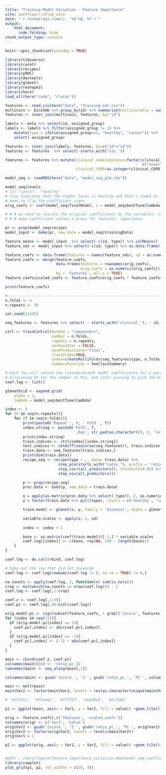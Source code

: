```yaml
---
title: "Training Model Variation - Feature Importance"
site: workflowr::wflow_site
date: "`r format(Sys.time(), '%d %B, %Y')`"
output: 
    html_document:
      code_folding: hide
chunk_output_type: console
---
```



```r
knitr::opts_chunk$set(autodep = TRUE)
```

```r
library(tidyverse)
library(caret)
library(recipes)
library(pROC)
library(devtools)
library(glmnet)
library(reshape2)
library(here)
load_all(here("code", "rlucas"))
```


```r
features <- read_csv(here("data", "training-set.csv"))
multinucs <- bins5mb %>% group_by(id) %>% summarize(multinucratio = sum(multinucs)/(sum(short+long)))
features <- inner_join(multinucs, features, by="id")

labels <- meta %>% select(id, assigned_group)
labels <- labels %>% filter(assigned_group != 1) %>%
    mutate(type = ifelse(assigned_group==2, "healthy", "cancer")) %>%
    select(-assigned_group)

features <- inner_join(labels, features, by=c("id"="id"))
features <- features  %>% select(-starts_with("cov_"))

features <- features %>% mutate(clinical_smokingstatus=factor(clinical_smokingstatus,
                                                              c("never", "former", "current")),
                                clinical_COPD=as.integer(clinical_COPD))
```

```r
model_seq <- readRDS(here("data", "model_seq_glm.rds"))

model_seq$levels
# [1] "cancer"  "healthy"
# this indicates that the higher level is healthy and that's coded as 1 in logistic regression
# need to flip the coefficient signs
orig_coefs <- coef(model_seq$finalModel, s = model_seq$bestTune$lambda) * (-1)

# # # we need to rescale the original coefficients by the variables' standard deviations such that we can #
# # # make coefficient values a proxy for features' importance

pr <- prep(model_seq$recipe)
model_input <- bake(pr, new_data = model_seq$trainingData)

feature_means <- model_input  %>% select(-c(id, type)) %>% colMeans()
feature_sds <- model_input %>% select(-c(id, type)) %>% as.data.frame() %>% summarise_all(sd)

feature_coefs <- data.frame(features = names(feature_sds), sd = as.numeric(feature_sds))
feature_coefs <- merge(feature_coefs,
	                   data.frame(features = rownames(orig_coefs),
	                   	          orig_coefs = as.numeric(orig_coefs)),
	                   by = 'features', all.x = TRUE)
feature_coefs$scaled_coefs <- feature_coefs$orig_coefs * feature_coefs$sd

print(feature_coefs)
```

```r

#--------------------------------------------------------------------------------------------------#
n.folds <- 5
n.repeats <- 10

set.seed(12345)

seq_features <- features %>% select( - starts_with('clinical_'), - id, - multinucratio)

ctrl <- trainControl(method = "repeatedcv",
                     number = n.folds,
                     repeats = n.repeats,
                     verboseIter = FALSE,
                     savePredictions="final",
                     classProbs=TRUE,
                     index=createMultiFolds(seq_features$type, n.folds, n.repeats),
                     summaryFunction = twoClassSummary)

# Each row will record the (standardized) model coefficients for a particular training set in the context of repeated CV
# Allocating 50 for the number of PCs, and later pruning to pick the minimum n across the folds. 
coef.log <- list()

glmnetGrid <- expand.grid(
    alpha = 1,
    lambda = model_seq$bestTune$lambda)

index <- 0
for (r in seq(n.repeats)){
    for (f in seq(n.folds)){
        print(paste0('Repeat ', r, ' Fold ', f))   
        index.string <- paste0('Fold', f, 
                               '.Rep', str_pad(as.character(r), 2, 'left', '0'))
        print(index.string)
        train.indices <- ctrl$index[[index.string]] 
        test.indices <- setdiff(seq(nrow(seq_features)), train.indices)
        train.data <- seq_features[train.indices,]
        print(dim(train.data))
        recipe_seq <- recipe(type ~ ., data= train.data) %>% 
                        step_pca(starts_with("ratio_"), prefix = "ratio_pc_",  threshold=0.90)  %>%
                        step_corr(all_predictors(), threshold=0.95) %>%
                        step_nzv(all_predictors())

        p <- prep(recipe_seq)
        proc.data <- bake(p, new_data = train.data)

        x = apply(as.matrix(proc.data %>% select(-type)), 2, as.numeric)
        y = factor(train.data %>% pull(type), levels = c('healthy', 'cancer'))

        train.model <- glmnet(x, y, family = 'binomial', alpha = glmnetGrid$alpha, lambda = glmnetGrid$lambda)

        variable.scales <- apply(x, 2, sd)
        
        index <- index + 1

        base <- as.matrix(coef(train.model))[-1,] * variable.scales
        coef.log[[index]] <- c(base, rep(NA, 100 - length(base)))
    }
}
```


```r
coef.log <- do.call(rbind, coef.log)

# take out the row that did not converge
coef.log <- coef.log[rowSums(coef.log != 0, na.rm = TRUE) != 0,]

na.counts <- apply(coef.log, 2, function(x) sum(is.na(x)))
crop <- min(which(na.counts == nrow(coef.log))) - 1
coef.log <- coef.log[,1:crop]

coef.z <- coef.log[,1:39]
coef.pc <- coef.log[,40:ncol(coef.log)]

orig.model.pc <- sign(subset(feature_coefs, ! grepl('zscore', features))$scaled_coefs)
for (index in seq(11)){
  if (orig.model.pc[index] == 1){
    coef.pc[,index] <- abs(coef.pc[,index])
  }
  if (orig.model.pc[index] == -1){
    coef.pc[,index] <- (-1) * abs(coef.pc[,index])
  }
}
```

```r
main <- cbind(coef.z, coef.pc)
colnames(main)[50] <- 'ratio_pc_11'
rownames(main) <- seq_along(main[,1])

colnames(main) <- gsub('zscore_', 'Z ', gsub('ratio_pc_', 'PC ', colnames(main)))

main <- melt(main)
main$Var2 <- factor(main$Var2, levels = rev(as.character(unique(main$Var2))))

# '#d7191c', '#fdae61', '#ffffbf', '#abd9e9', '#2c7bb6'

p1 <- ggplot(main, aes(x = Var1, y = Var2, fill = value)) +geom_tile()+ scale_x_discrete(expand = c(0.0, 0.0)) + labs(x = '', y = '')+ theme_bw() + theme(axis.ticks.y = element_blank(), legend.position = 'none') + scale_fill_distiller(limits = c(-10, 10), palette = 'RdBu', na.value = '#cccccc')

orig <- feature_coefs[,c('features', 'scaled_coefs')]
colnames(orig) <- c('Var2', 'value')
orig$Var2 <- gsub('zscore_', 'Z ', gsub('ratio_pc_', 'PC ', orig$Var2))
orig$Var2 <- factor(orig$Var2, levels = levels(main$Var2))
orig$Var1 = 1

p2 <- ggplot(orig, aes(x = Var1, y = Var2, fill = value)) +geom_tile()+ scale_x_discrete(expand = c(0.0, 0.0)) + labs(x = '', y = '')+ theme_bw() + theme(axis.ticks = element_blank(), axis.text = element_blank(), legend.position = 'right') + scale_fill_distiller(limits = c(-10, 10), palette = 'RdBu', na.value = '#cccccc')


#pdf('../docs/figure/feature_importance_variation.Rmd/model_seq_coefficient_heatmap.pdf', width = 9, height = 12)
library(cowplot)
plot_grid(p1, p2, rel_widths = c(20, 4))

```
